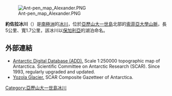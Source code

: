 [[Image:Ant-pen_map_Alexander.PNG|thumb]]

{{coord|69|26|30|S|71|23|50|W|display=title}}

'''約佐拉冰川'''（{{lang-en|Yozola Glacier}}）是[[南極洲|南極洲]]的[[冰川|冰川]]，位於[[亞歷山大一世島|亞歷山大一世島]]北部的[[索菲亞大學山脈|索菲亞大學山脈]]，長5公里、寬1.7公里，該冰川以[[保加利亞|保加利亞]]的湖泊命名。

==外部連結==
* [http://www.add.scar.org Antarctic Digital Database (ADD).] {{Wayback|url=http://www.add.scar.org/ |date=20170305000653 }} Scale 1:250000 topographic map of Antarctica. Scientific Committee on Antarctic Research (SCAR). Since 1993, regularly upgraded and updated.
* [http://data.aad.gov.au/aadc/gaz/scar/display_name.cfm?gaz_id=136896 Yozola Glacier.] {{Wayback|url=http://data.aad.gov.au/aadc/gaz/scar/display_name.cfm?gaz_id=136896 |date=20120324145042 }} SCAR Composite Gazetteer of Antarctica.

{{DEFAULTSORT:Yozola Glacier}}
[[Category:亞歷山大一世島冰川|Category:亞歷山大一世島冰川]]


{{AlexanderIsland-geo-stub}}